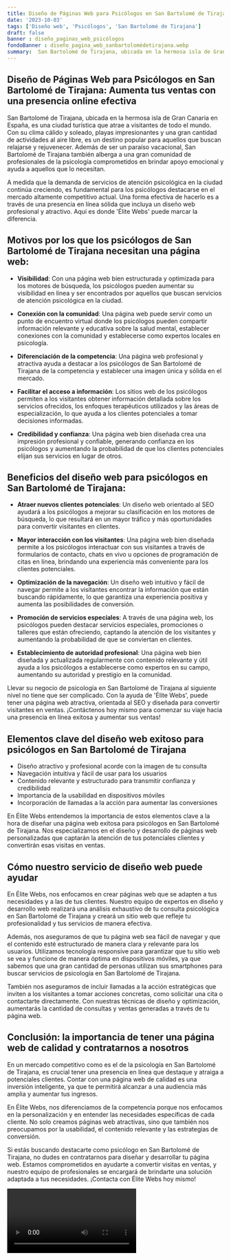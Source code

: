 ```yaml
---
title: Diseño de Páginas Web para Psicólogos en San Bartolomé de Tirajana
date: '2023-10-03'
tags: ['Diseño web', 'Psicólogos', 'San Bartolomé de Tirajana']
draft: false
banner : diseño_paginas_web_psicólogos
fondoBanner : diseño_pagina_web_sanbartolomédetirajana.webp
summary:  San Bartolomé de Tirajana, ubicada en la hermosa isla de Gran Canaria en España, es una ciudad turística que atrae a visitantes de todo el mundo. Con su clima cálido y soleado, playas impresionantes y una gran cantidad de actividades al aire libre, es un destino popular para aquellos que buscan relajarse y rejuvenecer. Además de ser un paraíso vacacional, San Bartolomé de Tirajana también alberga a una gran comunidad de profesionales de la psicología comprometidos en brindar apoyo emocional y ayuda a aquellos que lo necesitan.
---
```


## Diseño de Páginas Web para Psicólogos en San Bartolomé de Tirajana: Aumenta tus ventas con una presencia online efectiva

 San Bartolomé de Tirajana, ubicada en la hermosa isla de Gran Canaria en España, es una ciudad turística que atrae a visitantes de todo el mundo. Con su clima cálido y soleado, playas impresionantes y una gran cantidad de actividades al aire libre, es un destino popular para aquellos que buscan relajarse y rejuvenecer. Además de ser un paraíso vacacional, San Bartolomé de Tirajana también alberga a una gran comunidad de profesionales de la psicología comprometidos en brindar apoyo emocional y ayuda a aquellos que lo necesitan.

 A medida que la demanda de servicios de atención psicológica en la ciudad continúa creciendo, es fundamental para los psicólogos destacarse en el mercado altamente competitivo actual. Una forma efectiva de hacerlo es a través de una presencia en línea sólida que incluya un diseño web profesional y atractivo. Aquí es donde 'Élite Webs' puede marcar la diferencia.

## Motivos por los que los psicólogos de San Bartolomé de Tirajana necesitan una página web:

- **Visibilidad**: Con una página web bien estructurada y optimizada para los motores de búsqueda, los psicólogos pueden aumentar su visibilidad en línea y ser encontrados por aquellos que buscan servicios de atención psicológica en la ciudad.

- **Conexión con la comunidad**: Una página web puede servir como un punto de encuentro virtual donde los psicólogos pueden compartir información relevante y educativa sobre la salud mental, establecer conexiones con la comunidad y establecerse como expertos locales en psicología.

- **Diferenciación de la competencia**: Una página web profesional y atractiva ayuda a destacar a los psicólogos de San Bartolomé de Tirajana de la competencia y establecer una imagen única y sólida en el mercado.

- **Facilitar el acceso a información**: Los sitios web de los psicólogos permiten a los visitantes obtener información detallada sobre los servicios ofrecidos, los enfoques terapéuticos utilizados y las áreas de especialización, lo que ayuda a los clientes potenciales a tomar decisiones informadas.

- **Credibilidad y confianza**: Una página web bien diseñada crea una impresión profesional y confiable, generando confianza en los psicólogos y aumentando la probabilidad de que los clientes potenciales elijan sus servicios en lugar de otros.

## Beneficios del diseño web para psicólogos en San Bartolomé de Tirajana:

- **Atraer nuevos clientes potenciales**: Un diseño web orientado al SEO ayudará a los psicólogos a mejorar su clasificación en los motores de búsqueda, lo que resultará en un mayor tráfico y más oportunidades para convertir visitantes en clientes.

- **Mayor interacción con los visitantes**: Una página web bien diseñada permite a los psicólogos interactuar con sus visitantes a través de formularios de contacto, chats en vivo u opciones de programación de citas en línea, brindando una experiencia más conveniente para los clientes potenciales.

- **Optimización de la navegación**: Un diseño web intuitivo y fácil de navegar permite a los visitantes encontrar la información que están buscando rápidamente, lo que garantiza una experiencia positiva y aumenta las posibilidades de conversión.

- **Promoción de servicios especiales**: A través de una página web, los psicólogos pueden destacar servicios especiales, promociones o talleres que están ofreciendo, captando la atención de los visitantes y aumentando la probabilidad de que se conviertan en clientes.

- **Establecimiento de autoridad profesional**: Una página web bien diseñada y actualizada regularmente con contenido relevante y útil ayuda a los psicólogos a establecerse como expertos en su campo, aumentando su autoridad y prestigio en la comunidad.

Llevar su negocio de psicología en San Bartolomé de Tirajana al siguiente nivel no tiene que ser complicado. Con la ayuda de 'Élite Webs', puede tener una página web atractiva, orientada al SEO y diseñada para convertir visitantes en ventas. ¡Contáctenos hoy mismo para comenzar su viaje hacia una presencia en línea exitosa y aumentar sus ventas!

<GifSeo />

<Cta />

## Elementos clave del diseño web exitoso para psicólogos en San Bartolomé de Tirajana

- Diseño atractivo y profesional acorde con la imagen de tu consulta
- Navegación intuitiva y fácil de usar para los usuarios
- Contenido relevante y estructurado para transmitir confianza y credibilidad
- Importancia de la usabilidad en dispositivos móviles
- Incorporación de llamadas a la acción para aumentar las conversiones

En Élite Webs entendemos la importancia de estos elementos clave a la hora de diseñar una página web exitosa para psicólogos en San Bartolomé de Tirajana. Nos especializamos en el diseño y desarrollo de páginas web personalizadas que captarán la atención de tus potenciales clientes y convertirán esas visitas en ventas.

## Cómo nuestro servicio de diseño web puede ayudar

En Élite Webs, nos enfocamos en crear páginas web que se adapten a tus necesidades y a las de tus clientes. Nuestro equipo de expertos en diseño y desarrollo web realizará una análisis exhaustivo de tu consulta psicológica en San Bartolomé de Tirajana y creará un sitio web que refleje tu profesionalidad y tus servicios de manera efectiva.

Además, nos aseguramos de que tu página web sea fácil de navegar y que el contenido esté estructurado de manera clara y relevante para los usuarios. Utilizamos tecnología responsive para garantizar que tu sitio web se vea y funcione de manera óptima en dispositivos móviles, ya que sabemos que una gran cantidad de personas utilizan sus smartphones para buscar servicios de psicología en San Bartolomé de Tirajana.

También nos aseguramos de incluir llamadas a la acción estratégicas que inviten a los visitantes a tomar acciones concretas, como solicitar una cita o contactarte directamente. Con nuestras técnicas de diseño y optimización, aumentarás la cantidad de consultas y ventas generadas a través de tu página web.

## Conclusión: la importancia de tener una página web de calidad y contratarnos a nosotros

En un mercado competitivo como es el de la psicología en San Bartolomé de Tirajana, es crucial tener una presencia en línea que destaque y atraiga a potenciales clientes. Contar con una página web de calidad es una inversión inteligente, ya que te permitirá alcanzar a una audiencia más amplia y aumentar tus ingresos.

En Élite Webs, nos diferenciamos de la competencia porque nos enfocamos en la personalización y en entender las necesidades específicas de cada cliente. No solo creamos páginas web atractivas, sino que también nos preocupamos por la usabilidad, el contenido relevante y las estrategias de conversión.

Si estás buscando destacarte como psicólogo en San Bartolomé de Tirajana, no dudes en contratarnos para diseñar y desarrollar tu página web. Estamos comprometidos en ayudarte a convertir visitas en ventas, y nuestro equipo de profesionales se encargará de brindarte una solución adaptada a tus necesidades. ¡Contacta con Élite Webs hoy mismo!

<Video />

<CtaBot job='Psicólogos' city='San Bartolomé de Tirajana'/>

<Gmaps query='San Bartolomé de Tirajana+españa+maps' />